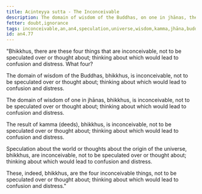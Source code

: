 ```yaml
---
title: Acinteyya sutta - The Inconceivable
description: The domain of wisdom of the Buddhas, on one in jhānas, the result of kamma, and speculation about the world are inconceivable and shouldn't be speculated over or thought about.
fetter: doubt,ignorance
tags: inconceivable,an,an4,speculation,universe,wisdom,kamma,jhāna,buddha,confusion,distress
id: an4.77
---
```


"Bhikkhus, there are these four things that are inconceivable, not to be speculated over or thought about; thinking about which would lead to confusion and distress. What four?

The domain of wisdom of the Buddhas, bhikkhus, is inconceivable, not to be speculated over or thought about; thinking about which would lead to confusion and distress.

The domain of wisdom of one in jhānas, bhikkhus, is inconceivable, not to be speculated over or thought about; thinking about which would lead to confusion and distress.

The result of kamma (deeds), bhikkhus, is inconceivable, not to be speculated over or thought about; thinking about which would lead to confusion and distress.

Speculation about the world or thoughts about the origin of the universe, bhikkhus, are inconceivable, not to be speculated over or thought about; thinking about which would lead to confusion and distress.

These, indeed, bhikkhus, are the four inconceivable things, not to be speculated over or thought about; thinking about which would lead to confusion and distress."
